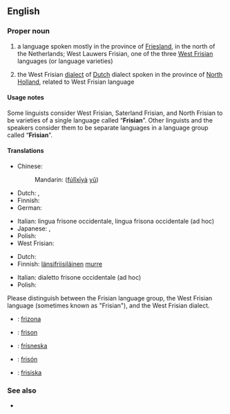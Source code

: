 ==English==
{{interwiktionary|code=fy}}

===Proper noun===
{{en-proper noun}}

# a language spoken mostly in the province of [[Friesland]], in the north of the Netherlands; West Lauwers Frisian, one of the three [[West Frisian]] languages (or language varieties)
# {{context|Netherlands}} the West Frisian [[dialect]] of [[Dutch]] dialect spoken in the province of [[North Holland]], related to West Frisian language

====Usage notes====
Some linguists consider West Frisian, Saterland Frisian, and North Frisian to be varieties of a single language called “'''Frisian'''”.  Other linguists and the speakers consider them to be separate languages in a language group called “'''Frisian'''”.

====Translations====
{{trans-top|language spoken in Friesland}}
* Chinese:
*: Mandarin: {{zh-ts|弗里西亞語|弗里西亚语}} ([[fú]][[lǐ]][[xī]][[yà]] [[yǔ]])
* Dutch: {{t+|nl|Fries|n}}, {{t|nl|Westerlauwers Fries|n}}
* Finnish: {{t|fi|länsifriisi}}
* German: {{t|de|Friesisch|n}}
{{trans-mid}}
* Italian: lingua frisone occidentale, lingua frisona occidentale (ad hoc)
* Japanese: {{t|ja|フリジア語|tr=Furijia-go|sc=Jpan}}, {{t|ja|フリース語|tr=Furīsu-go|sc=Jpan}}
* Polish: {{t|pl|zachodnio-fryzyjski|m}}
* West Frisian: {{tø|fry|Frysk}}
{{trans-bottom}}

{{trans-top|the Western Frisian dialect of Dutch}}
* Dutch: {{t|nl|West-Fries}}
* Finnish: [[länsifriisi|länsifriisiläinen]] [[murre]]
{{trans-mid}}
* Italian: dialetto frisone occidentale (ad hoc)
* Polish: {{t|pl|zachodnio-fryzyjski|m}}
{{trans-bottom}}

{{checktrans}}
Please distinguish between the Frisian language group, the West Frisian language (sometimes known as "Frisian"), and the West Frisian dialect.
* {{ttbc|Esperanto}}: [[frizona]]
* {{ttbc|French}}: [[frison]] {{m}}
* {{ttbc|Icelandic}}: [[frísneska]] {{f}}
* {{ttbc|Spanish}}: [[frisón]] {{m}}
* {{ttbc|Swedish}}: [[frisiska]] {{c}}

===See also===
* {{pedialite|West Frisian language}}